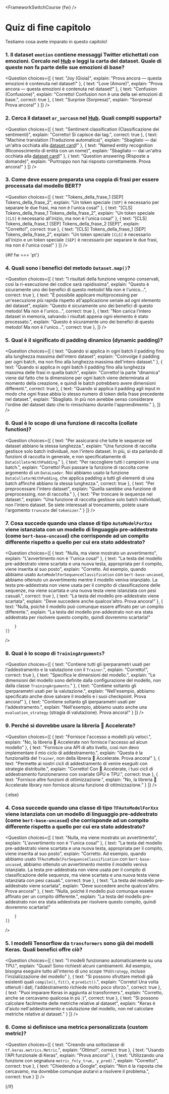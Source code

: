 <FrameworkSwitchCourse {fw} />

<!-- DISABLE-FRONTMATTER-SECTIONS -->

# Quiz di fine capitolo

Testiamo cosa avete imparato in questo capitolo!

### 1. Il dataset `emotion` contiene messaggi Twitter etichettati con emozioni. Cercalo nel [Hub](https://huggingface.co/datasets) e leggi la carta del dataset. Quale di queste non fa parte delle sue emozioni di base?

<Question
	choices={[
		{
			text: "Joy (Gioia)",
			explain: "Prova ancora — questa emozioni è contenuta nel dataset!"
		},
		{
			text: "Love (Amore)",
			explain: "Prova ancora — questa emozioni è contenuta nel dataset!"
		},
		{
			text: "Confusion (Confusione)",
			explain: "Corretto! Confusion non è una della sei emozioni di base.",
            correct: true
		},
        {
			text: "Surprise (Sorpresa)",
			explain: "Sorpresa! Prova ancora!"
		}
	]}
/>

### 2. Cerca il dataset `ar_sarcasm` nel [Hub](https://huggingface.co/datasets). Quali compiti supporta?

<Question
	choices={[
		{
			text: "Sentiment classification (Classificazione dei sentimenti)",
			explain: "Corretto! Si capisce dai tag.",
            correct: true
		},
		{
			text: "Machine translation (Traduzione automatica)",
			explain: "Sbagliato — dai un'altra occhiata alla <a href='https://huggingface.co/datasets/ar_sarcasm'>dataset card</a>!"
		},
		{
			text: "Named entity recognition (Riconoscimento di entità con un nome)",
			explain: "Sbagliato — dai un'altra occhiata alla <a href='https://huggingface.co/datasets/ar_sarcasm'>dataset card</a>!"
		},
        {
			text: "Question answering (Risposte a domande)",
			explain: "Purtroppo non hai risposto correttamente. Prova ancora!"
		}
	]}
/>

### 3. Come deve essere preparata una coppia di frasi per essere processata dal modello BERT?

<Question
	choices={[
		{
			text: "Tokens_della_frase_1 [SEP] Tokens_della_frase_2",
			explain: "Un token speciale <code>[SEP]</code> è necessario per separare le due frasi, ma non è l'unica cosa!"
		},
		{
			text: "[CLS] Tokens_della_frase_1 Tokens_della_frase_2",
			explain: "Un token speciale <code>[CLS]</code> è necessario all'inizio, ma non è l'unica cosa!"
		},
		{
			text: "[CLS] Tokens_della_frase_1 [SEP] Tokens_della_frase_2 [SEP]",
			explain: "Corretto!",
            correct: true
		},
        {
			text: "[CLS] Tokens_della_frase_1 [SEP] Tokens_della_frase_2",
			explain: "Un token speciale <code>[CLS]</code> è necessario all'inizio e un token speciale <code>[SEP]</code> è necessario per separare le due frasi, ma non è l'unica cosa!"
		}
	]}
/>

{#if fw === 'pt'}
### 4. Quali sono i benefici del metodo `Dataset.map()`?

<Question
	choices={[
		{
			text: "I risultati della funzione vengono conservati, così la ri-esecuzione del codice sarà rapidissima",
			explain: "Questo è sicuramente uno dei benefici di questo metodo! Ma non è l'unico...",
            correct: true
		},
		{
			text: "È possibile applicare multiprocessing per un'esecuzione più rapida rispetto all'applicazione seriale ad ogni elemento del dataset",
			explain: "Questo è sicuramente uno dei benefici di questo metodo! Ma non è l'unico...",
            correct: true
		},
		{
			text: "Non carica l'intero dataset in memoria, salvando i risultati appena ogni elemento è stato processato.",
			explain: "Questo è sicuramente uno dei benefici di questo metodo! Ma non è l'unico...",
            correct: true
		},
	]}
/>

### 5. Qual è il significato di padding dinamico (dynamic padding)?

<Question
	choices={[
		{
			text: "Quando si applica in ogni batch il padding fino alla lunghezza massima dell'intero dataset",
			explain: "Coinvolge il padding per ogni batch, ma non fino alla lunghezza massima dell'intero dataset."
		},
		{
			text: "Quando si applica in ogni batch il padding fino alla lunghezza massima delle frasi in quella batch",
			explain: "Corretto! la parte \"dinamica\" viene dal fatto che la dimensione per ogni batch viene determinata al momento della creazione, e quindi le batch potrebbero avere dimensioni differenti.",
            correct: true
		},
		{
			text: "Quando si applica il padding agli input in modo che ogni frase abbia lo stesso numero di token della frase precedente nel dataset.",
			explain: "Sbagliato. In più non avrebbe senso considerare l'ordine del dataset dato che lo rimischiamo durante l'apprendimento."
		},
	]}
/>

### 6. Qual è lo scopo di una funzione di raccolta (collate function)?

<Question
	choices={[
		{
			text: "Per assicurarsi che tutte le sequenze nel dataset abbiano la stessa lunghezza.",
			explain: "Una funzione di raccolta gestisce solo batch individuali, non l'intero dataset. In più, si sta parlando di funzioni di raccolta in generale, e non specificatamente di <code>DataCollatorWithPadding</code>."
		},
		{
			text: "Per raccogliere tutti i campioni in una batch.",
			explain: "Corretto! Puoi passare la funzione di raccolta come argomento di un <code>DataLoader</code>. Noi abbiamo usato la funzione <code>DataCollatorWithPadding</code>, che applica padding a tutti gli elementi di una batch affinché abbiano la stessa lunghezza.",
            correct: true
		},
		{
			text: "Per preprocessare l'intero dataset",
			explain: "Quella sarebbe una funzione di preprocessing, non di raccolta."
		},
        {
			text: "Per troncare le sequenze nel dataset.",
			explain: "Una funzione di raccolta gestisce solo batch individuali, non l'intero dataset. Se siete interessati al troncamento, potete usare l'argomento <code>truncate</code> del <code>tokenizer</code>."
		}
	]}
/>

### 7. Cosa succede quando una classe di tipo `AutoModelForXxx` viene istanziata con un modello di linguaggio pre-addestrato (come `bert-base-uncased`) che corrisponde ad un compito differente rispetto a quello per cui era stato addestrato?

<Question
	choices={[
		{
			text: "Nulla, ma viene mostrato un avvertimento",
			explain: "L'avvertimento non è 'l'unica cosa!"
		},
		{
			text: "La testa del modello pre-addestrato viene scartata e una nuova testa, appropriata per il compito, viene inserita al suo posto",
			explain: "Corretto. Ad esempio, quando abbiamo usato <code>AutoModelForSequenceClassification</code> con <code>bert-base-uncased</code>, abbiamo ottenuto un avvertimento mentre il modello veniva istanziato. La testa pre-addestrata non viene usata per il compito di classificazione delle sequenze, ma viene scartata e una nuova testa viene istanziata con pesi casuali.",
            correct: true
		},
		{
			text: "La testa del modello pre-addestrato viene scartata",
			explain: "Deve succedere anche qualcos'altro. Prova ancora!"
		},
        {
			text: "Nulla, poiché il modello può comunque essere affinato per un compito differente.",
			explain: "La testa del modello pre-addestrato non era stata addestrata per risolvere questo compito, quindi dovremmo scartarla!"

		}
	]}
/>

### 8. Qual è lo scopo di `TrainingArguments`?

<Question
	choices={[
		{
			text: "Contiene tutti gli iperparametri usati per l'addestramento e la valutazione con il <code>Trainer</code>.",
			explain: "Corretto!",
            correct: true
		},
		{
			text: "Specifica le dimensioni del modello.",
			explain: "Le dimensioni del modello sono definite dalla configurazione del modello, non dalla classe <code>TrainingArguments</code>."
		},
		{
			text: "Contiene soltanto gli iperparametri usati per la valutazione.",
			explain: "Nell'esempio, abbiamo specificato anche dove salvare il modello e i suoi checkpoint. Prova ancora!"
		},
        {
			text: "Contiene soltanto gli iperparametri usati per l'addestramento.",
			explain: "Nell'esempio, abbiamo usato anche una <code>evaluation_strategy</code> (stragia di valutazione). Prova ancora!"
		}
	]}
/>

### 9. Perché si dovrebbe usare la libreria 🤗 Accelerate?

<Question
	choices={[
		{
			text: "Fornisce l'accesso a modelli più veloci.",
			explain: "No, la libreria 🤗 Accelerate non fornisce l'accesso ad alcun modello"
		},
		{
			text: "Fornisce una API di alto livello, così non devo implementare il mio ciclo di addestramento.",
			explain: "Questa è la funzionalità del <code>Trainer</code>, non della libreria 🤗 Accelerate. Prova ancora!"
		},
		{
			text: "Permette ai nostri cicli di addestramento di venire eseguiti con strategie distribuite.",
			explain: "Corretto! Con 🤗 Accelerate, i tuoi cicli di addestramento funzioneranno con svariate GPU e TPU.",
            correct: true
		},
        {
			text: "Fornisce altre funzioni di ottimizzazione.",
			explain: "No, la libreria 🤗 Accelerate library non fornisce alcuna funzione di ottimizzazione."
		}
	]}
/>

{:else}
### 4. Cosa succede quando una classe di tipo `TFAutoModelForXxx` viene istanziata con un modello di linguaggio pre-addestrato (come `bert-base-uncased`) che corrisponde ad un compito differente rispetto a quello per cui era stato addestrato?

<Question
	choices={[
		{
			text: "Nulla, ma viene mostrato un avvertimento",
			explain: "L'avvertimento non è 'l'unica cosa!"
		},
		{
			text: "La testa del modello pre-addestrato viene scartata e una nuova testa, appropriata per il compito, viene inserita al suo posto",
			explain: "Corretto. Ad esempio, quando abbiamo usato <code>TFAutoModelForSequenceClassification</code> con <code>bert-base-uncased</code>, abbiamo ottenuto un avvertimento mentre il modello veniva istanziato. La testa pre-addestrata non viene usata per il compito di classificazione delle sequenze, ma viene scartata e una nuova testa viene istanziata con pesi casuali.",
            correct: true
		},
		{
			text: "La testa del modello pre-addestrato viene scartata",
			explain: "Deve succedere anche qualcos'altro. Prova ancora!"
		},
        {
			text: "Nulla, poiché il modello può comunque essere affinato per un compito differente.",
			explain: "La testa del modello pre-addestrato non era stata addestrata per risolvere questo compito, quindi dovremmo scartarla!"

		}
	]}
/>

### 5. I modelli Tensorflow da `transformers` sono già dei modelli Keras. Quali benefici offre ciò?

<Question
	choices={[
		{
			text: "I modelli funzionano automaticamente su una TPU.",
			explain: "Quasi! Sono richiesti alcuni cambiamenti. Ad esempio, bisogna eseguire tutto all'interno di uno scope <code>TPUStrategy</code>, incluso l'inizializzazione del modello"
		},
		{
			text: "Si possono sfruttare metodi già esistenti quali <code>compile()</code>, <code>fit()</code>, e <code>predict()</code>.",
			explain: "Correto! Una volta ottenuti i dati, l'addestramento richiede molto poco sforzo.",
            correct: true
		},
		{
			text: "Puoi imparare Keras in aggiunta ai transformers.",
			explain: "Corretto, anche se cercavamo qualcosa in pù :)",
			correct: true
		},
        {
			text: "Si possono calcolare facilmente delle metriche relative al dataset",
			explain: "Keras è d'aiuto nell'addestramento e valutazione del modello, non nel calcolare metriche relative al dataset."
		}
	]}
/>

### 6. Come si definisce una metrica personalizzata (custom metric)?

<Question
	choices={[
		{
			text: "Creando una sottoclasse di <code>tf.keras.metrics.Metric</code>.",
			explain: "Ottimo!",
			correct: true
		},
		{
			text: "Usando l'API funzionale di Keras",
			explain: "Prova ancora!"
		},
		{
			text: "Utilizzando una funzione con segnatura <code>metric_fn(y_true, y_pred)</code>.",
			explain: "Corretto!",
			correct: true
		},
        {
			text: "Chiedendo a Google",
			explain: "Non è la risposta che cercavamo, ma dovrebbe comunque aiutarvi a risolvere il problema.",
			correct: true
		}
	]}
/>

{/if}
